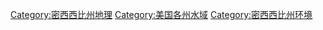 [[Category:密西西比州地理|Category:密西西比州地理]]
[[Category:美国各州水域|Category:美国各州水域]]
[[Category:密西西比州环境|Category:密西西比州环境]]